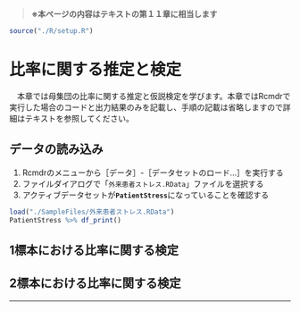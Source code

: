> **※本ページの内容はテキストの第１１章に相当します**

```r
source("./R/setup.R")
```


# 比率に関する推定と検定
　本章では母集団の比率に関する推定と仮説検定を学びます。本章ではRcmdrで実行した場合のコードと出力結果のみを記載し、手順の記載は省略しますので詳細はテキストを参照してください。


:::{.callout-note collapse="false"}
## データの読み込み

1. Rcmdrのメニューから［データ］-［データセットのロード...］を実行する
1. ファイルダイアログで「`外来患者ストレス.RData`」ファイルを選択する
1. アクティブデータセットが**`PatientStress`**になっていることを確認する

:::

```r
load("./SampleFiles/外来患者ストレス.RData")
PatientStress %>% df_print()
```


## 1標本における比率に関する検定

## 2標本における比率に関する検定

---
